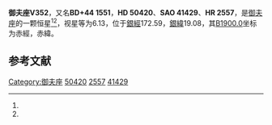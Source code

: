 {{Starbox begin
| name = 御夫座V352
}}
{{Starbox observe
| epoch = [[J2000.0|J2000.0]]
| constell = [[御夫座|御夫座]]<ref name=SIMBAD>{{cite web
 | url=http://simbad.u-strasbg.fr/simbad/sim-id?Ident=HR+2557
 | title=Pulsating variable Star
 | publisher=Centre de Données astronomiques de Strasbourg
 | work=SIMBAD
 | accessdate=2012-07-13
 | archive-date=2016-03-19
 | archive-url=https://web.archive.org/web/20160319052303/http://simbad.u-strasbg.fr/simbad/sim-id?Ident=HR+2557
 }}</ref><ref name=DATA>{{cite web
 | url=http://vizier.u-strasbg.fr/viz-bin/VizieR-5?-out.add=.&-source=5050&-corr=PK=HR&-out.max=9999&HR=2557
 | title =VizieR Detailed Page
 | accessdate=2012-07-13}}</ref>
| 星官 = 
| ra = {{RA|6|55|14.7}}<ref name=SIMBAD /><ref name=DATA />
| dec = {{DEC|+43|54|36}}<ref name=SIMBAD /><ref name=DATA />
| appmag_v = 6.13<ref name=SIMBAD /><ref name=DATA />
}}
{{Starbox character
| class = A9III<ref name=SIMBAD /><ref name=DATA />
| b-v = 0.32<ref name=SIMBAD /><ref name=DATA />
| u-b = 0.19<ref name=SIMBAD /><ref name=DATA />
| r-i = 0.19<ref name=SIMBAD /><ref name=DATA />
| variable = 
}}
{{Starbox astrometry
| radial_v = 0.19
| prop_mo_ra = -7
| parallax = 
| p_error = 
}}
{{Starbox catalog
| names =BD+44 1551，[[SAO星表|SAO]] 41429，[[HD星表|HD]] 50420，[[HR星表|HR]] 2557}}
{{Starbox reference |Simbad=HR+2557}}
{{Starbox end}}

'''御夫座V352'''，又名'''BD+44 1551'''，'''HD 50420'''、'''SAO 41429'''、'''HR 2557'''，是[[御夫座|御夫座]]的一颗恒星<ref name=SIMBAD /><ref name=DATA />，视星等为6.13，位于[[銀道座標系|銀經]]172.59，[[銀道座標系|銀緯]]19.08，其[[B1900.0|B1900.0]]坐标为赤經{{RA|6|48|1.6}}，赤緯{{DEC|+44|19.08|5}}。

== 参考文献 ==
{{reflist}}

{{star-stub}}

{{御夫座恒星}}
[[Category:御夫座|Category:御夫座]]
[[Category:HD和HDE天體|50420]]
[[Category:HR天體|2557]]
[[Category:SAO天體|41429]]